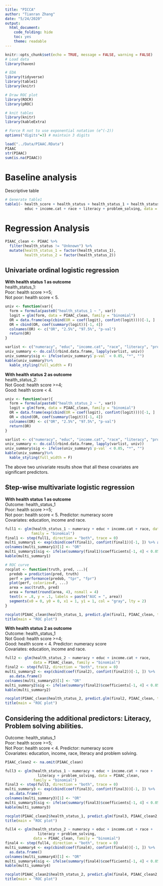 ```yaml
---
title: "PICCA"
author: "Tianran Zhang"
date: "5/24/2020"
output:
  html_document:
    code_folding: hide
    toc: yes
    theme: readable
---
```



```r
knitr::opts_chunk$set(echo = TRUE, message = FALSE, warning = FALSE)
# Load data
library(haven)

# EDA
library(tidyverse)
library(table1)
library(knitr)

# Draw ROC plot
library(ROCR)
library(pROC)

# knit tables
library(knitr)
library(kableExtra)

# Force R not to use exponential notation (e^(-2))
options("digits"=3) # maintain 3 digits
```


```r
load("../Data/PIAAC.RData")
PIAAC
str(PIAAC)
sum(is.na(PIAAC))
```

# Baseline analysis
Descriptive table
```r
# Generate table1
table1(~ health_score + health_status + health_status_1 + health_status_2 + numeracy + 
         educ + income.cat + race + literacy + problem_solving, data = PIAAC)
```


# Regression Analysis 

```r
PIAAC_clean <- PIAAC %>%
  filter(health_status != "Unknown") %>%
  mutate(health_status_1 = factor(health_status_1),
         health_status_2 = factor(health_status_2))
```


## Univariate ordinal logistic regression
**With health status 1 as outcome**    
health_status_1:     
  Poor: health score >=5;    
  Not poor: health score < 5.   
  
```r
univ <- function(var){
  form = formula(paste0("health_status_1 ~ ", var))
  logit = glm(form, data = PIAAC_clean, family = "binomial")
  OR = data.frame(exp(cbind(OR = coef(logit), confint(logit))))[-1, ]
  OR = cbind(OR, coef(summary(logit))[-1, 4])
  colnames(OR) <- c("OR", "2.5%", "97.5%", "p-val")
  return(OR)
}

varlist <- c("numeracy", "educ", "income.cat", "race", "literacy", "problem_solving")
univ_summary <- do.call(rbind.data.frame, lapply(varlist, univ))
univ_summary$sig <- ifelse(univ_summary$`p-val` < 0.05, "*", "")
kable(univ_summary)%>%
  kable_styling(full_width = F) 
```

**With health status 2 as outcome**    
health_status_2:     
  Not Good: health score >=4;    
  Good: health score < 4.   
  
```r
univ <- function(var){
  form = formula(paste0("health_status_2 ~ ", var))
  logit = glm(form, data = PIAAC_clean, family = "binomial")
  OR = data.frame(exp(cbind(OR = coef(logit), confint(logit))))[-1, ]
  OR = cbind(OR, coef(summary(logit))[-1, 4])
  colnames(OR) <- c("OR", "2.5%", "97.5%", "p-val")
  return(OR)
}

varlist <- c("numeracy", "educ", "income.cat", "race", "literacy", "problem_solving")
univ_summary <- do.call(rbind.data.frame, lapply(varlist, univ))
univ_summary$sig <- ifelse(univ_summary$`p-val` < 0.05, "*", "")
kable(univ_summary)%>%
  kable_styling(full_width = F) 
```

The above two univariate results show that all these covariates are significant predictors.   

## Step-wise multivariate logistic regression     
**With health status 1 as outcome**    
Outcome: health_status_1         
  Poor: health score >=5;    
  Not poor: health score < 5. 
Predictor: numeracy score        
Covariates: education, income and race.    
```r
full1 <- glm(health_status_1 ~ numeracy + educ + income.cat + race, data = PIAAC_clean, 
            family = "binomial")
final1 <- step(full1, direction = "both", trace = 0)
multi_summary1 <- exp(cbind(coef(final1), confint(final1))[-1, ]) %>% as.data.frame()
colnames(multi_summary1)[1] <- "OR"
multi_summary1$sig <- ifelse(summary(final1)$coefficients[-1, 4] < 0.05, "*", "")
kable(multi_summary1) 
```

```r
# ROC curve
rocplot <- function(truth, pred, ...){
  predob = prediction(pred, truth)
  perf = performance(predob, "tpr", "fpr")
  plot(perf, colorize=F, ...) 
  area = auc(truth, pred)
  area = format(round(area, 4), nsmall = 4)
  text(x = .8, y = .1, labels = paste("AUC = ", area))
  segments(x0 = 0, y0 = 0, x1 = 1, y1 = 1, col = "gray", lty = 2)
}

rocplot(PIAAC_clean$health_status_1, predict.glm(final1, PIAAC_clean, type = "response", na.action = na.omit), title = "ROC plot")
title(main = "ROC plot")
```


**With health status 2 as outcome**    
Outcome: health_status_1         
  Not Good: health score >=4;    
  Good: health score < 4. 
Predictor: numeracy score        
Covariates: education, income and race.     

```r
full2 <- glm(health_status_2 ~ numeracy + educ + income.cat + race, 
             data = PIAAC_clean, family = "binomial")
final2 <- step(full2, direction = "both", trace = 0)
multi_summary2 <- exp(cbind(coef(final2), confint(final2))[-1, ]) %>%
  as.data.frame()
colnames(multi_summary2)[1] <- "OR"
multi_summary2$sig <- ifelse(summary(final2)$coefficients[-1, 4] < 0.05, "*", "")
kable(multi_summary2) 
```

```r
rocplot(PIAAC_clean$health_status_2, predict.glm(final2, PIAAC_clean, type = "response", na.action = na.omit), title = "ROC plot")
title(main = "ROC plot")

```

## Considering the additional predictors: Literacy, Problem solving abilities.    

Outcome: health_status_1         
  Poor: health score >=5;    
  Not Poor: health score < 4. 
Predictor: numeracy score        
Covariates: education, income, race, literacy and problem solving.     


```r
PIAAC_clean2 <- na.omit(PIAAC_clean) 

```


```r
full3 <- glm(health_status_1 ~ numeracy + educ + income.cat + race +
               literacy + problem_solving, data = PIAAC_clean, 
             family = "binomial")
final3 <- step(full3, direction = "both", trace = 0)
multi_summary3 <- exp(cbind(coef(final3), confint(final3))[-1, ]) %>%
  as.data.frame()
colnames(multi_summary3)[1] <- "OR"
multi_summary3$sig <- ifelse(summary(final3)$coefficients[-1, 4] < 0.05, "*", "")
kable(multi_summary3)
```

```r
rocplot(PIAAC_clean2$health_status_1, predict.glm(final3, PIAAC_clean2, type = "response", na.action = na.omit), title = "ROC plot")
title(main = "ROC plot")

```

```r
full4 <- glm(health_status_2 ~ numeracy + educ + income.cat + race +
               literacy + problem_solving, 
             data = PIAAC_clean, family = "binomial")
final4 <- step(full4, direction = "both", trace = 0)
multi_summary4 <- exp(cbind(coef(final4), confint(final4))[-1, ]) %>%
  as.data.frame()
colnames(multi_summary4)[1] <- "OR"
multi_summary4$sig <- ifelse(summary(final4)$coefficients[-1, 4] < 0.05, "*", "")
kable(multi_summary4)
```

```r
rocplot(PIAAC_clean2$health_status_2, predict.glm(final4, PIAAC_clean2, type = "response", na.action = na.omit), title = "ROC plot")
title(main = "ROC plot")
```
